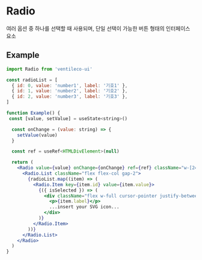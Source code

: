 
<Meta title="COMPONENTS/Radio" />

# Radio

여러 옵션 중 하나를 선택할 때 사용되며, 단일 선택이 가능한 버튼 형태의 인터페이스 요소

## Example

```jsx
import Radio from 'ventileco-ui'

const radioList = [
  { id: 0, value: 'number1', label: '기호1' },
  { id: 1, value: 'number2', label: '기호2' },
  { id: 2, value: 'number3', label: '기호3' },
]

function Example() {
 const [value, setValue] = useState<string>()

  const onChange = (value: string) => {
    setValue(value)
  }

  const ref = useRef<HTMLDivElement>(null)

  return (
    <Radio value={value} onChange={onChange} ref={ref} className="w-[240px]">
      <Radio.List className="flex flex-col gap-2">
        {radioList.map((item) => (
          <Radio.Item key={item.id} value={item.value}>
            {({ isSelected }) => (
              <div className="flex w-full cursor-pointer justify-between rounded-md border border-black px-4 py-3">
                <p>{item.label}</p>
                ...insert your SVG icon...
              </div>
            )}
          </Radio.Item>
        ))}
      </Radio.List>
    </Radio>
  )
}
```
